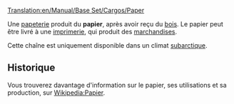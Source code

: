 [[Translation:en/Manual/Base Set/Cargos/Paper]]

{{fr/Cargaison|nom=Papier
|image=en/Paper.png|produit=[[fr/Manual/Base Set/Industries/Papeterie|Papeterie]]
|accepté=[[fr/Manual/Base Set/Industries/Imprimerie|Imprimerie]]
}}

Une [[fr/Manual/Base Set/Industries/Papeterie|papeterie]] produit du '''papier''', après avoir reçu du [[fr/Manual/Base Set/Cargos/Bois|bois]]. Le papier peut être livré à une [[fr/Manual/Base Set/Industries/Imprimerie|imprimerie]], qui produit des [[fr/Manual/Base Set/Cargos/Marchandises|marchandises]].

Cette chaîne est uniquement disponible dans un climat [[fr/Manual/Climat#Subarctique|subarctique]].


==Historique==
Vous trouverez davantage d'information sur le papier, ses utilisations et sa production, sur [https://www.wikipedia.org/wiki/fr:Papier Wikipedia:Papier].